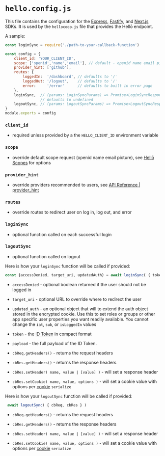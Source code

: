 # `hello.config.js`

This file contains the configuration for the [Express](./express), [Fastify](./fastify), and [Next.js](./nextjs) SDKs. It is used by the `hellocoop.js` file that provides the Hellō endpoint.

A sample:

```js filename="hello.config.js"
const loginSync = require('./path-to-your-callback-function')

const config = {
    client_id: 'YOUR_CLIENT_ID',
    scope: ['openid','name','email'], // default - openid name email picture
    provider_hint: ['github'],         
    routes: {
        loggedIn:  '/dashboard', // defaults to '/'
        loggedOut: '/logout',    // defaults to '/'
        error:     '/error'      // defaults to built in error page
    },
    loginSync,  // (params: LoginSyncParams) => Promise<LoginSyncResponse>
                // defaults to undefined
    logoutSync, // (params: LogoutSyncParams) => Promise<LogoutSyncResponse>
}
module.exports = config
```

### `client_id` 
- required unless provided by a the `HELLO_CLIENT_ID` environment variable
### `scope` 
- override default scope request (openid name email picture), see [Hellō Scopes](/docs/scopes) for options
### `provider_hint` 
- override providers recommended to users, see [API Reference | provider_hint](/docs/apis/wallet/#provider_hint)
### `routes`
- override routes to redirect user on log in, log out, and error
### `loginSync`   
- optional function called on each successful login
### `logoutSync`
- optional function called on logout

Here is how your `loginSync` function will be called if provided:

```js
const {accessDenied, target_uri, updatedAuth} = await loginSync( { token, payload, cbReq, cbRes } )
```

- `accessDenied` - optional boolean returned if the user should not be logged in

- `target_uri` - optional URL to override where to redirect the user

- `updated_auth` - an optional object that will to extend the auth object stored in the encrypted cookie. Use this to set roles or groups or other app specific user properties you want readily available. You cannot change the `iat`, `sub`, or `isLoggedIn` values

- `token` - the [ID Token](/docs/oidc/token) in compact format

- `payload` - the full payload of the ID Token.

- `cbReq.getHeaders()` - returns the request headers

- `cbRes.getHeaders()` - returns the response headers

- `cbRes.setHeader( name, value | [value] )` - will set a response header

- `cbRes.setCookie( name, value, options )` - will set a cookie value with options per [cookie](https://www.npmjs.com/package/cookie) `serialize`


Here is how your `logoutSync` function will be called if provided:

```js
 await logoutSync( { cbReq, cbRes } )
```

- `cbReq.getHeaders()` - returns the request headers

- `cbRes.getHeaders()` - returns the response headers

- `cbRes.setHeader( name, value | [value] )` - will set a response header

- `cbRes.setCookie( name, value, options )` - will set a cookie value with options per [cookie](https://www.npmjs.com/package/cookie) `serialize`


